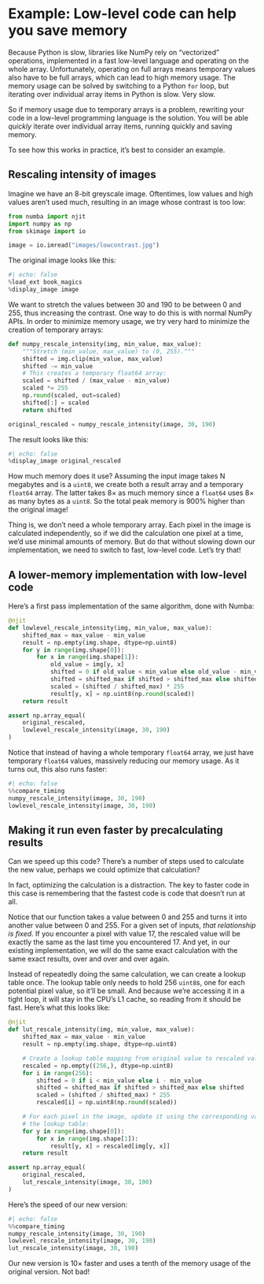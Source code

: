 # Example: Low-level code can help you save memory

Because Python is slow, libraries like NumPy rely on "vectorized" operations, implemented in a fast low-level language and operating on the whole array.
Unfortunately, operating on full arrays means temporary values also have to be full arrays, which can lead to high memory usage.
The memory usage can be solved by switching to a Python `for` loop, but iterating over individual array items in Python is slow.
Very slow.

So if memory usage due to temporary arrays is a problem, rewriting your code in a low-level programming language is the solution.
You will be able _quickly_ iterate over individual array items, running quickly and saving memory.

To see how this works in practice, it's best to consider an example.

## Rescaling intensity of images

Imagine we have an 8-bit greyscale image.
Oftentimes, low values and high values aren't used much, resulting in an image whose contrast is too low:

```python
from numba import njit
import numpy as np
from skimage import io

image = io.imread("images/lowcontrast.jpg")
```

The original image looks like this:

```python
#| echo: false
%load_ext book_magics
%display_image image
```

We want to stretch the values between 30 and 190 to be between 0 and 255, thus increasing the contrast.
One way to do this is with normal NumPy APIs.
In order to minimize memory usage, we try very hard to minimize the creation of temporary arrays:

```python
def numpy_rescale_intensity(img, min_value, max_value):
    """Stretch (min_value, max_value) to (0, 255)."""
    shifted = img.clip(min_value, max_value)
    shifted -= min_value
    # This creates a temporary float64 array:
    scaled = shifted / (max_value - min_value)
    scaled *= 255
    np.round(scaled, out=scaled)
    shifted[:] = scaled
    return shifted

original_rescaled = numpy_rescale_intensity(image, 30, 190)
```

The result looks like this:

```python
#| echo: false
%display_image original_rescaled
```

How much memory does it use?
Assuming the input image takes N megabytes and is a `uint8`, we create both a result array and a temporary `float64` array.
The latter takes 8× as much memory since a `float64` uses 8× as many bytes as a `uint8`.
So the total peak memory is 900% higher than the original image!

Thing is, we don't need a whole temporary array.
Each pixel in the image is calculated independently, so if we did the calculation one pixel at a time, we'd use minimal amounts of memory.
But do that without slowing down our implementation, we need to switch to fast, low-level code.
Let's try that!

## A lower-memory implementation with low-level code

Here's a first pass implementation of the same algorithm, done with Numba:

```python
@njit
def lowlevel_rescale_intensity(img, min_value, max_value):
    shifted_max = max_value - min_value
    result = np.empty(img.shape, dtype=np.uint8)
    for y in range(img.shape[0]):
        for x in range(img.shape[1]):
            old_value = img[y, x]
            shifted = 0 if old_value < min_value else old_value - min_value
            shifted = shifted_max if shifted > shifted_max else shifted
            scaled = (shifted / shifted_max) * 255
            result[y, x] = np.uint8(np.round(scaled))
    return result

assert np.array_equal(
    original_rescaled,
    lowlevel_rescale_intensity(image, 30, 190)
)
```

Notice that instead of having a whole temporary `float64` array, we just have temporary `float64` values, massively reducing our memory usage.
As it turns out, this also runs faster:

```python
#| echo: false
%%compare_timing
numpy_rescale_intensity(image, 30, 190)
lowlevel_rescale_intensity(image, 30, 190)
```

## Making it run even faster by precalculating results

Can we speed up this code?
There's a number of steps used to calculate the new value, perhaps we could optimize that calculation?

In fact, optimizing the calculation is a distraction.
The key to faster code in this case is remembering that the fastest code is code that doesn't run at all.

Notice that our function takes a value between 0 and 255 and turns it into another value between 0 and 255.
For a given set of inputs, _that relationship is fixed_.
If you encounter a pixel with value 17, the rescaled value will be exactly the same as the last time you encountered 17.
And yet, in our existing implementation, we will do the same exact calculation with the same exact results, over and over and over again.

Instead of repeatedly doing the same calculation, we can create a lookup table once.
The lookup table only needs to hold 256 `uint8`s, one for each potential pixel value, so it'll be small.
And because we're accessing it in a tight loop, it will stay in the CPU's L1 cache, so reading from it should be fast.
Here's what this looks like:

```python
@njit
def lut_rescale_intensity(img, min_value, max_value):
    shifted_max = max_value - min_value
    result = np.empty(img.shape, dtype=np.uint8)

    # Create a lookup table mapping from original value to rescaled value:
    rescaled = np.empty((256,), dtype=np.uint8)
    for i in range(256):
        shifted = 0 if i < min_value else i - min_value
        shifted = shifted_max if shifted > shifted_max else shifted
        scaled = (shifted / shifted_max) * 255
        rescaled[i] = np.uint8(np.round(scaled))

    # For each pixel in the image, update it using the corresponding value in
    # the lookup table:
    for y in range(img.shape[0]):
        for x in range(img.shape[1]):
            result[y, x] = rescaled[img[y, x]]
    return result

assert np.array_equal(
    original_rescaled,
    lut_rescale_intensity(image, 30, 190)
)
```

Here's the speed of our new version:

```python
#| echo: false
%%compare_timing
numpy_rescale_intensity(image, 30, 190)
lowlevel_rescale_intensity(image, 30, 190)
lut_rescale_intensity(image, 30, 190)
```

Our new version is 10× faster and uses a tenth of the memory usage of the original version.
Not bad!

